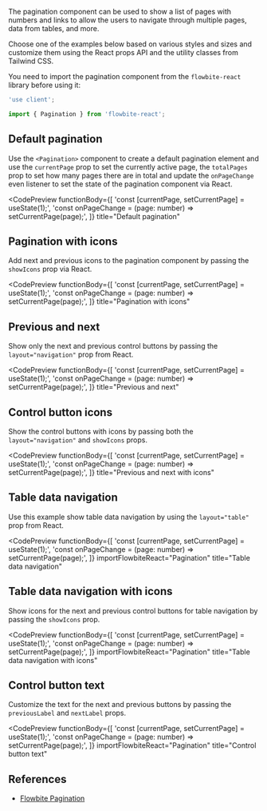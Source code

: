 
The pagination component can be used to show a list of pages with numbers and links to allow the users to navigate through multiple pages, data from tables, and more.

Choose one of the examples below based on various styles and sizes and customize them using the React props API and the utility classes from Tailwind CSS.

You need to import the pagination component from the `flowbite-react` library before using it:

```jsx
'use client';

import { Pagination } from 'flowbite-react';
```

## Default pagination

Use the `<Pagination>` component to create a default pagination element and use the `currentPage` prop to set the currently active page, the `totalPages` prop to set how many pages there are in total and update the `onPageChange` even listener to set the state of the pagination component via React.

<CodePreview
  functionBody={[
    'const [currentPage, setCurrentPage] = useState(1);',
    'const onPageChange = (page: number) => setCurrentPage(page);',
  ]}
  title="Default pagination"
>
  <Pagination currentPage={props.currentPage} totalPages={100} onPageChange={props.onPageChange} />
</CodePreview>

## Pagination with icons

Add next and previous icons to the pagination component by passing the `showIcons` prop via React.

<CodePreview
  functionBody={[
    'const [currentPage, setCurrentPage] = useState(1);',
    'const onPageChange = (page: number) => setCurrentPage(page);',
  ]}
  title="Pagination with icons"
>
  <Pagination currentPage={props.currentPage} onPageChange={props.onPageChange} showIcons totalPages={100} />
</CodePreview>

## Previous and next

Show only the next and previous control buttons by passing the `layout="navigation"` prop from React.

<CodePreview
  functionBody={[
    'const [currentPage, setCurrentPage] = useState(1);',
    'const onPageChange = (page: number) => setCurrentPage(page);',
  ]}
  title="Previous and next"
>
  <Pagination currentPage={props.currentPage} layout="navigation" totalPages={100} onPageChange={props.onPageChange} />
</CodePreview>

## Control button icons

Show the control buttons with icons by passing both the `layout="navigation"` and `showIcons` props.

<CodePreview
  functionBody={[
    'const [currentPage, setCurrentPage] = useState(1);',
    'const onPageChange = (page: number) => setCurrentPage(page);',
  ]}
  title="Previous and next with icons"
>
  <Pagination
    currentPage={props.currentPage}
    layout="navigation"
    onPageChange={props.onPageChange}
    showIcons
    totalPages={100}
  />
</CodePreview>

## Table data navigation

Use this example show table data navigation by using the `layout="table"` prop from React.

<CodePreview
  functionBody={[
    'const [currentPage, setCurrentPage] = useState(1);',
    'const onPageChange = (page: number) => setCurrentPage(page);',
  ]}
  importFlowbiteReact="Pagination"
  title="Table data navigation"
>
  <div className="flex items-center justify-center text-center">
    <Pagination currentPage={props.currentPage} layout="table" onPageChange={props.onPageChange} totalPages={1000} />
  </div>
</CodePreview>

## Table data navigation with icons

Show icons for the next and previous control buttons for table navigation by passing the `showIcons` prop.

<CodePreview
  functionBody={[
    'const [currentPage, setCurrentPage] = useState(1);',
    'const onPageChange = (page: number) => setCurrentPage(page);',
  ]}
  importFlowbiteReact="Pagination"
  title="Table data navigation with icons"
>
  <div className="flex items-center justify-center text-center">
    <Pagination
      currentPage={props.currentPage}
      layout="table"
      onPageChange={props.onPageChange}
      showIcons
      totalPages={1000}
    />
  </div>
</CodePreview>

## Control button text

Customize the text for the next and previous buttons by passing the `previousLabel` and `nextLabel` props.

<CodePreview
  functionBody={[
    'const [currentPage, setCurrentPage] = useState(1);',
    'const onPageChange = (page: number) => setCurrentPage(page);',
  ]}
  importFlowbiteReact="Pagination"
  title="Control button text"
>
  <div className="flex items-center justify-center text-center">
    <Pagination
      currentPage={props.currentPage}
      layout="pagination"
      onPageChange={props.onPageChange}
      showIcons
      totalPages={1000}
      previousLabel="Go back"
      nextLabel="Go forward"
    />
  </div>
</CodePreview>

## References

- [Flowbite Pagination](https://flowbite.com/docs/components/pagination/)
